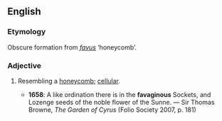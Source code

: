 ==English==

===Etymology===
Obscure formation from {{etyl|la|en}} ''[[favus]]'' ‘honeycomb’.

===Adjective===
{{en-adj}}

# {{label|en|obsolete}} Resembling a [[honeycomb]]; [[cellular]].
#* '''1658''': A like ordination there is in the '''favaginous''' Sockets, and Lozenge seeds of the noble flower of the Sunne. — Sir Thomas Browne, ''The Garden of Cyrus'' (Folio Society 2007, p. 181)